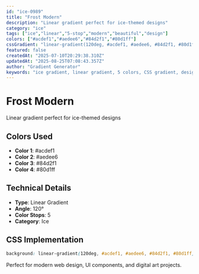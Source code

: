 ```yaml
---
id: "ice-0989"
title: "Frost Modern"
description: "Linear gradient perfect for ice-themed designs"
category: "ice"
tags: ["ice","linear","5-stop","modern","beautiful","design"]
colors: ["#acdef1","#aedee6","#84d2f1","#80d1ff"]
cssGradient: "linear-gradient(120deg, #acdef1, #aedee6, #84d2f1, #80d1ff)"
featured: false
createdAt: "2025-07-10T20:29:38.310Z"
updatedAt: "2025-08-25T07:08:43.357Z"
author: "Gradient Generator"
keywords: "ice gradient, linear gradient, 5 colors, CSS gradient, design, #acdef1, #aedee6, #84d2f1, #80d1ff"
---
```


# Frost Modern

Linear gradient perfect for ice-themed designs

## Colors Used
- **Color 1**: #acdef1
- **Color 2**: #aedee6
- **Color 3**: #84d2f1
- **Color 4**: #80d1ff

## Technical Details
- **Type**: Linear Gradient
- **Angle**: 120°
- **Color Stops**: 5
- **Category**: Ice

## CSS Implementation
```css
background: linear-gradient(120deg, #acdef1, #aedee6, #84d2f1, #80d1ff);
```

Perfect for modern web design, UI components, and digital art projects.
